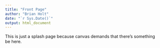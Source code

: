 ```yaml
---
title: "Front Page"
author: "Brian Holt"
date: "`r Sys.Date()`"
output: html_document
---
```



This is just a splash page because canvas demands that there's something be here.


